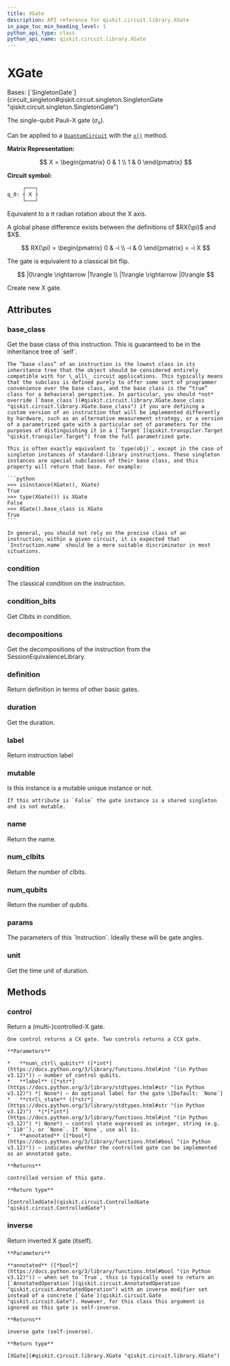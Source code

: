 ```yaml
---
title: XGate
description: API reference for qiskit.circuit.library.XGate
in_page_toc_min_heading_level: 1
python_api_type: class
python_api_name: qiskit.circuit.library.XGate
---
```


# XGate

<Class id="qiskit.circuit.library.XGate" isDedicatedPage={true} github="https://github.com/Qiskit/qiskit/tree/main/qiskit/circuit/library/standard_gates/x.py#L27-L151" signature="qiskit.circuit.library.XGate(*args, _force_mutable=False, **kwargs)" modifiers="class">
  Bases: [`SingletonGate`](circuit_singleton#qiskit.circuit.singleton.SingletonGate "qiskit.circuit.singleton.SingletonGate")

  The single-qubit Pauli-X gate ($\sigma_x$).

  Can be applied to a [`QuantumCircuit`](qiskit.circuit.QuantumCircuit "qiskit.circuit.QuantumCircuit") with the [`x()`](qiskit.circuit.QuantumCircuit#x "qiskit.circuit.QuantumCircuit.x") method.

  **Matrix Representation:**

$$
X = \begin{pmatrix}
0 & 1 \\
1 & 0
\end{pmatrix}
$$

  **Circuit symbol:**

  ```python
       ┌───┐
  q_0: ┤ X ├
       └───┘
  ```

  Equivalent to a $\pi$ radian rotation about the X axis.

  <Admonition title="Note" type="note">
    A global phase difference exists between the definitions of $RX(\pi)$ and $X$.

$$
RX(\pi) = \begin{pmatrix}
0 & -i \\
-i & 0
\end{pmatrix}
= -i X
$$
  </Admonition>

  The gate is equivalent to a classical bit flip.

$$
|0\rangle \rightarrow |1\rangle \\
|1\rangle \rightarrow |0\rangle
$$

  Create new X gate.

  ## Attributes

  ### base\_class

  <Attribute id="qiskit.circuit.library.XGate.base_class">
    Get the base class of this instruction. This is guaranteed to be in the inheritance tree of `self`.

    The “base class” of an instruction is the lowest class in its inheritance tree that the object should be considered entirely compatible with for \_all\_ circuit applications. This typically means that the subclass is defined purely to offer some sort of programmer convenience over the base class, and the base class is the “true” class for a behavioral perspective. In particular, you should *not* override [`base_class`](#qiskit.circuit.library.XGate.base_class "qiskit.circuit.library.XGate.base_class") if you are defining a custom version of an instruction that will be implemented differently by hardware, such as an alternative measurement strategy, or a version of a parametrized gate with a particular set of parameters for the purposes of distinguishing it in a [`Target`](qiskit.transpiler.Target "qiskit.transpiler.Target") from the full parametrized gate.

    This is often exactly equivalent to `type(obj)`, except in the case of singleton instances of standard-library instructions. These singleton instances are special subclasses of their base class, and this property will return that base. For example:

    ```python
    >>> isinstance(XGate(), XGate)
    True
    >>> type(XGate()) is XGate
    False
    >>> XGate().base_class is XGate
    True
    ```

    In general, you should not rely on the precise class of an instruction; within a given circuit, it is expected that `Instruction.name` should be a more suitable discriminator in most situations.
  </Attribute>

  ### condition

  <Attribute id="qiskit.circuit.library.XGate.condition">
    The classical condition on the instruction.
  </Attribute>

  ### condition\_bits

  <Attribute id="qiskit.circuit.library.XGate.condition_bits">
    Get Clbits in condition.
  </Attribute>

  ### decompositions

  <Attribute id="qiskit.circuit.library.XGate.decompositions">
    Get the decompositions of the instruction from the SessionEquivalenceLibrary.
  </Attribute>

  ### definition

  <Attribute id="qiskit.circuit.library.XGate.definition">
    Return definition in terms of other basic gates.
  </Attribute>

  ### duration

  <Attribute id="qiskit.circuit.library.XGate.duration">
    Get the duration.
  </Attribute>

  ### label

  <Attribute id="qiskit.circuit.library.XGate.label">
    Return instruction label
  </Attribute>

  ### mutable

  <Attribute id="qiskit.circuit.library.XGate.mutable">
    Is this instance is a mutable unique instance or not.

    If this attribute is `False` the gate instance is a shared singleton and is not mutable.
  </Attribute>

  ### name

  <Attribute id="qiskit.circuit.library.XGate.name">
    Return the name.
  </Attribute>

  ### num\_clbits

  <Attribute id="qiskit.circuit.library.XGate.num_clbits">
    Return the number of clbits.
  </Attribute>

  ### num\_qubits

  <Attribute id="qiskit.circuit.library.XGate.num_qubits">
    Return the number of qubits.
  </Attribute>

  ### params

  <Attribute id="qiskit.circuit.library.XGate.params">
    The parameters of this `Instruction`. Ideally these will be gate angles.
  </Attribute>

  ### unit

  <Attribute id="qiskit.circuit.library.XGate.unit">
    Get the time unit of duration.
  </Attribute>

  ## Methods

  ### control

  <Function id="qiskit.circuit.library.XGate.control" github="https://github.com/Qiskit/qiskit/tree/main/qiskit/circuit/library/standard_gates/x.py#L98-L134" signature="control(num_ctrl_qubits=1, label=None, ctrl_state=None, annotated=False)">
    Return a (multi-)controlled-X gate.

    One control returns a CX gate. Two controls returns a CCX gate.

    **Parameters**

    *   **num\_ctrl\_qubits** ([*int*](https://docs.python.org/3/library/functions.html#int "(in Python v3.12)")) – number of control qubits.
    *   **label** ([*str*](https://docs.python.org/3/library/stdtypes.html#str "(in Python v3.12)") *| None*) – An optional label for the gate \[Default: `None`]
    *   **ctrl\_state** ([*str*](https://docs.python.org/3/library/stdtypes.html#str "(in Python v3.12)")  *|*[*int*](https://docs.python.org/3/library/functions.html#int "(in Python v3.12)") *| None*) – control state expressed as integer, string (e.g. `'110'`), or `None`. If `None`, use all 1s.
    *   **annotated** ([*bool*](https://docs.python.org/3/library/functions.html#bool "(in Python v3.12)")) – indicates whether the controlled gate can be implemented as an annotated gate.

    **Returns**

    controlled version of this gate.

    **Return type**

    [ControlledGate](qiskit.circuit.ControlledGate "qiskit.circuit.ControlledGate")
  </Function>

  ### inverse

  <Function id="qiskit.circuit.library.XGate.inverse" github="https://github.com/Qiskit/qiskit/tree/main/qiskit/circuit/library/standard_gates/x.py#L136-L148" signature="inverse(annotated=False)">
    Return inverted X gate (itself).

    **Parameters**

    **annotated** ([*bool*](https://docs.python.org/3/library/functions.html#bool "(in Python v3.12)")) – when set to `True`, this is typically used to return an [`AnnotatedOperation`](qiskit.circuit.AnnotatedOperation "qiskit.circuit.AnnotatedOperation") with an inverse modifier set instead of a concrete [`Gate`](qiskit.circuit.Gate "qiskit.circuit.Gate"). However, for this class this argument is ignored as this gate is self-inverse.

    **Returns**

    inverse gate (self-inverse).

    **Return type**

    [XGate](#qiskit.circuit.library.XGate "qiskit.circuit.library.XGate")
  </Function>
</Class>

